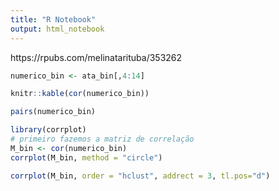 ```yaml
---
title: "R Notebook"
output: html_notebook
---
```

https://rpubs.com/melinatarituba/353262

```r
numerico_bin <- ata_bin[,4:14]
```



```r
knitr::kable(cor(numerico_bin))
```
```r
pairs(numerico_bin)
```


```r
library(corrplot)
# primeiro fazemos a matriz de correlação
M_bin <- cor(numerico_bin)
corrplot(M_bin, method = "circle")

```

```r
corrplot(M_bin, order = "hclust", addrect = 3, tl.pos="d")
```


